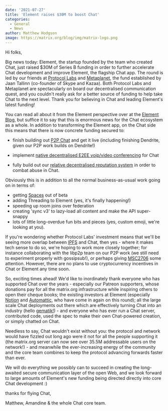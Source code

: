 ```yaml
---
date: '2021-07-27'
title: 'Element raises $30M to boost Chat'
categories:
  - General
  - News
author: Matthew Hodgson
image: https://matrix.org/blog/img/matrix-logo.png
---
```


Hi folks,

Big news today: Element, the startup founded by the team who created Chat,
just raised $30M of Series B funding in order to further accelerate Chat
development and improve Element, the flagship Chat app. The round is led by
our friends at [Protocol Labs](https://protocol.ai) and [Metaplanet](https://metaplanet.com),
the fund established by Jaan Tallinn (co-founder of
Skype and Kazaa).  Both Protocol Labs and Metaplanet are spectacularly on
board our decentralised communication quest, and you couldn't really ask for
a better source of funding to help take Chat to the next level.  Thank you
for believing in Chat and leading Element's latest funding!

You can read all about it from the Element perspective over at the
[Element Blog](https://element.io/blog/element-raises-30m-as-matrix-explodes),
but suffice it to say that this is enormous news for the Chat ecosystem as a
whole.  In addition to transforming the Element app, on the Chat side this
means that there is now concrete funding secured to:

 * finish building out [P2P Chat](https://matrix.org/blog/2021/05/06/introducing-the-pinecone-overlay-network)
   and get it live (including finishing Dendrite, given our P2P work builds on Dendrite!)

 * implement [native decentralised E2EE voip/video conferencing](https://twitter.com/matrixdotorg/status/1419820122143961093) for Chat

 * fully build out our
   [relative decentralised reputation system](https://matrix.org/blog/2020/10/19/combating-abuse-in-matrix-without-backdoors)
   in order to combat abuse in Chat.

Obviously this is in addition to all the normal business-as-usual work going
on in terms of:

 * getting [Spaces](https://element.io/blog/spaces-the-next-frontier/) out of beta
 * adding Threading to Element (yes, it's finally happening!)
 * speeding up room joins over federation
 * creating 'sync v3' to lazy-load all content and make the API super-snappy
 * lots of little long-overdue fun bits and pieces (yes, custom emoji, we're looking at you).

If you're wondering whether Protocol Labs' investment means that we'll be
seeing more overlap between [IPFS](https://ipfs.io) and Chat, then yes -
where it makes tech sense to do so, we're hoping to work more closely
together; for instance collaborating with the libp2p team on our P2P work
(we still need to experiment properly with gossipsub!), or perhaps giving
[MSC2706](https://github.com/matrix-org/matrix-doc/blob/travis/msc/ipfs/proposals/2706-IPFS.md)
some attention.  However, there are no plans to use cryptocurrency incentives
in Chat or Element any time soon.

So, exciting times ahead!  We'd like to inordinately thank everyone who has
supported Chat over the years - especially our Patreon supporters, whose
donations pay for all the matrix.org infrastructure while inspiring others to
open their cheque books; the existing investors at Element (especially [Notion](https://notion.vc)
and [Automattic](https://automattic.com), who have come in again on this round); all the large scale
Chat deployments out there which are effectively turning Chat into an
industry (hello [gematik!](https://matrix.org/blog/2021/07/21/germanys-national-healthcare-system-adopts-matrix)) -
and everyone who has ever run a Chat server, contributed code, used the
spec to make their own Chat-powered creation, or simply chatted on Chat.

Needless to say, Chat wouldn't exist without you: the protocol and network
would have fizzled out long ago were it not for all the people supporting it
(the matrix.org server can now see over 35.5M addressable users on the
network!) - and meanwhile the ever-increasing energy of the community and the
core team combines to keep the protocol advancing forwards faster than ever.

We will do everything we possibly can to succeed in creating the long-awaited
secure communication layer of the open Web, and we look forward to large
amounts of Element's new funding being directed directly into core Chat
development :)

thanks for flying Chat,

Matthew, Amandine & the whole Chat core team.